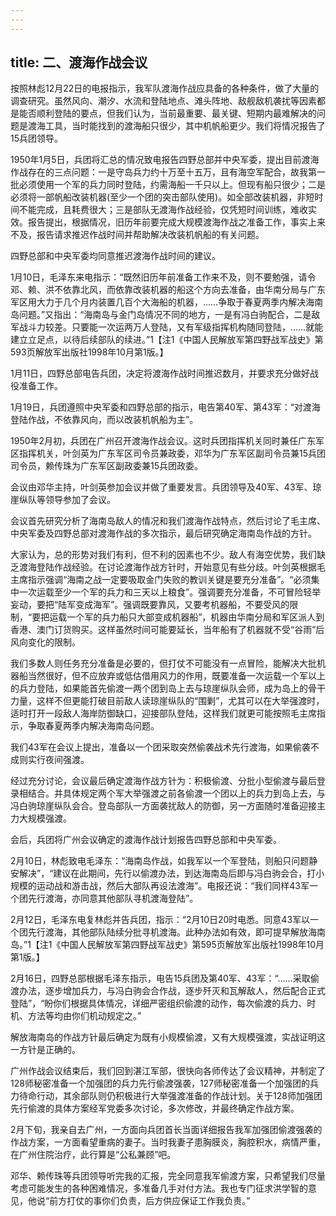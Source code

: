 ```yaml
---
---
---
```

title: 二、渡海作战会议
---




按照林彪12月22日的电报指示，我军队渡海作战应具备的各种条件，做了大量的调查研究。虽然风向、潮汐、水流和登陆地点、滩头阵地、敌舰敌机袭扰等因素都是能否顺利登陆的要点，但我们认为，当前最重要、最关键、短期内最难解决的问题是渡海工具，当时能找到的渡海船只很少，其中机帆船更少。我们将情况报告了15兵团领导。

1950年1月5日，兵团将汇总的情况致电报告四野总部并中央军委，提出目前渡海作战存在的三点问题：一是守岛兵力约十万至十五万，且有海空军配合，故我第一批必须使用一个军的兵力同时登陆，约需海船一千只以上。但现有船只很少；二是必须将一部帆船改装机器(至少一个团的突击部队使用)。如全部改装机器，非短时间不能完成，且耗费很大；三是部队无渡海作战经验，仅凭短时间训练，难收实效。报告提出，根据情况，旧历年前要完成大规模渡海作战之准备工作，事实上来不及，报告请求推迟作战时间并帮助解决改装机帆船的有关问题。

四野总部和中央军委均同意推迟渡海作战时间的建议。

1月10日，毛泽东来电指示：“既然旧历年前准备工作来不及，则不要勉强，请令邓、赖、洪不依靠北风，而依靠改装机器的船这个方向去准备，由华南分局与广东军区用大力于几个月内装置几百个大海船的机器，……争取于春夏两季内解决海南岛问题。”又指出：“海南岛与金门岛情况不同的地方，一是有冯白驹配合，二是敌军战斗力较差。只要能一次运两万人登陆，又有军级指挥机构随同登陆，……就能建立立足点，以待后续部队的续进。”1【注1《中国人民解放军第四野战军战史》第593页解放军出版社1998年10月第1版。】

1月11日，四野总部电告兵团，决定将渡海作战时间推迟数月，并要求充分做好战役准备工作。

1月19日，兵团遵照中央军委和四野总部的指示，电告第40军、第43军：“对渡海登陆作战，不依靠风向，而以改装机帆船为主”。

1950年2月初，兵团在广州召开渡海作战会议。这时兵团指挥机关同时兼任广东军区指挥机关，叶剑英为广东军区司令员兼政委，邓华为广东军区副司令员兼15兵团司令员，赖传珠为广东军区副政委兼15兵团政委。

会议由邓华主持，叶剑英参加会议并做了重要发言。兵团领导及40军、43军、琼崖纵队等领导参加了会议。

会议首先研究分析了海南岛敌人的情况和我们渡海作战特点，然后讨论了毛主席、中央军委及四野总部对渡海作战的多次指示，最后研究确定海南岛作战的方针。

大家认为，总的形势对我们有利，但不利的因素也不少。敌人有海空优势，我们缺乏渡海登陆作战经验。在讨论渡海作战方针时，开始意见有些分歧。叶剑英根据毛主席指示强调“海南之战一定要吸取金门失败的教训关键是要充分准备”。“必须集中一次运载至少一个军的兵力和三天以上粮食”。强调要充分准备，不可冒险轻举妄动，要把“陆军变成海军”。强调既要靠风，又要考机器船，不要受风的限制，“要把运载一个军的兵力船只大部变成机器船”，机器由华南分局和军区派人到香港、澳门订货购买。这样虽然时间可能要延长，当年船有了机器就不受“谷雨”后风向变化的限制。

我们多数人则任务充分准备是必要的，但打仗不可能没有一点冒险，能解决大批机器船当然很好，但不应放弃或低估借用风力的作用，既要准备一次运载一个军以上的兵力登陆，如果能首先偷渡一两个团到岛上去与琼崖纵队会师，成为岛上的骨干力量，这样不但更能打破目前敌人读琼崖纵队的“围剿”，尤其可以在大举强渡时，适时打开一段敌人海岸防御缺口，迎接部队登陆，这样我们就更可能按照毛主席指示，争取春夏两季内解决海南岛问题。

我们43军在会议上提出，准备以一个团采取突然偷袭战术先行渡海，如果偷袭不成则实行夜间强渡。

经过充分讨论，会议最后确定渡海作战方针为：积极偷渡、分批小型偷渡与最后登录相结合。并具体规定两个军大举强渡之前各偷渡一个团以上的兵力到岛上去，与冯白驹琼崖纵队会合。登岛部队一方面袭扰敌人的防御，另一方面随时准备迎接主力大规模强渡。

会后，兵团将广州会议确定的渡海作战计划报告四野总部和中央军委。

2月10日，林彪致电毛泽东：“海南岛作战，如我军以一个军登陆，则船只问题静安解决”，“建议在此期间，先行以偷渡办法，到达海南岛后即与冯白驹会合，打小规模的运动战和游击战，然后大部队再设法渡海”。电报还说：“我们同样43军一个团先行渡海，亦同意其他部队寻机渡海登陆”。

2月12日，毛泽东电复林彪并告兵团，指示：“2月10日20时电悉。同意43军以一个团先行渡海，其他部队陆续分批寻机渡海。此种办法如有效，即可提早解放海南岛。”1【注1《中国人民解放军第四野战军战史》第595页解放军出版社1998年10月第1版。】

2月16日，四野总部根据毛泽东指示，电告15兵团及第40军、43军：“……采取偷渡办法，逐步增加兵力，与冯白驹会合作战，逐步歼灭和瓦解敌人，然后配合正式登陆”，“盼你们根据具体情况，详细严密组织偷渡的动作，每次偷渡的兵力、时机、方法等均由你们机动规定之。”

解放海南岛的作战方针最后确定为既有小规模偷渡，又有大规模强渡，实战证明这一方针是正确的。

广州作战会议结束后，我们回到湛江军部，很快向各师传达了会议精神，并制定了128师秘密准备一个加强团的兵力先行偷渡强袭，127师秘密准备一个加强团的兵力待命行动，其余部队则仍积极进行大举强渡准备的作战计划。关于128师加强团先行偷渡的具体方案经军党委多次讨论，多次修改，并最终确定作战方案。

2月下旬，我亲自去广州，一方面向兵团首长当面详细报告我军加强团偷渡强袭的作战方案，一方面看望重病的妻子。当时我妻子患胸膜炎，胸腔积水，病情严重，在广州住院治疗，此行算是“公私兼顾”吧。

邓华、赖传珠等兵团领导听完我的汇报，完全同意我军偷渡方案，只希望我们尽量考虑可能发生的各种困难情况，多准备几手对付方法。我也专门征求洪学智的意见，他说“前方打仗的事你们负责，后方供应保证工作我负责。”
